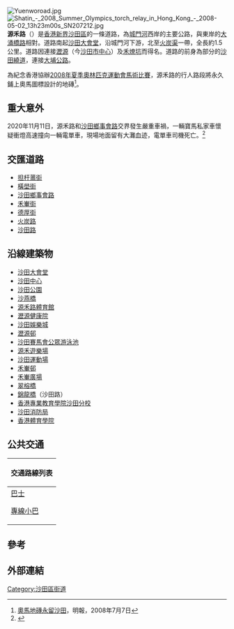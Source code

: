 {{Infobox Hong Kong Road
| 中文街道名稱 = 源禾路
| 英文街道名稱 = Yuen Wo Road
| 圖片 = File:Yuen Wo Road.JPG 
| 圖片說明 = 
| 路段總長度 = 1.6
| 行車線數量 = 4線雙程
| 所在地區 = [[新界|新界]][[沙田區|沙田區]]
| 起點 = [[沙田_(香港)|沙田]][[擔杆莆街|擔杆莆街]]近[[沙田大會堂|沙田大會堂]]
| 終點 = [[火炭|火炭]]近[[香港體育學院|香港體育學院]]
| 道路命名日期 = 1981年
| 道路舊名資料 = P2路
| 通車日期 = 1980年6月8日
}}
[[File:Yuenworoad.jpg|thumb]]
[[File:Shatin_-_2008_Summer_Olympics_torch_relay_in_Hong_Kong_-_2008-05-02_13h23m00s_SN207212.jpg|thumb]]
'''源禾路'''（{{lang-en|'''Yuen Wo Road'''}}）是[[香港|香港]][[新界|新界]][[沙田區|沙田區]]的一條道路，為[[城門河|城門河]]西岸的主要公路，與東岸的[[大涌橋路|大涌橋路]]相對。道路南起[[沙田大會堂|沙田大會堂]]，沿城門河下游，北至[[火炭渠|火炭渠]]一帶，全長約1.5公里。道路因連接[[瀝源|瀝源]]（今[[沙田市中心|沙田市中心]]）及[[火炭|禾燎坑]]而得名。道路的前身為部分的[[沙田繞道|沙田繞道]]，連接[[大埔公路|大埔公路]]。

為紀念香港協辦[[2008年夏季奧林匹克運動會馬術比賽|2008年夏季奧林匹克運動會馬術比賽]]，源禾路的行人路段將永久鋪上奧馬圖標設計的地磚<ref>[http://hk.news.yahoo.com/080706/12/2wvyc.html 奧馬地磚永留沙田]{{Dead link}}，明報，2008年7月7日</ref>。


==重大意外==
2020年11月11日，源禾路和[[沙田鄉事會路|沙田鄉事會路]]交界發生嚴重車禍，一輛寶馬私家車懷疑衝燈高速撞向一輛電單車，現場地面留有大灘血迹，電單車司機死亡。<ref>{{Cite web |url=https://news.mingpao.com/ins/%E6%B8%AF%E8%81%9E/article/20201111/s00001/1605067801708/%E6%B2%99%E7%94%B0%E6%BA%90%E7%A6%BE%E8%B7%AF%E5%AF%B6%E9%A6%AC%E7%96%91%E8%A1%9D%E7%87%88%E6%92%9E%E9%9B%BB%E5%96%AE%E8%BB%8A-%E9%90%B5%E9%A8%8E%E5%A3%AB%E6%98%8F%E8%BF%B7%E9%80%81%E9%99%A2%E4%BA%A1 |title=沙田源禾路寶馬疑衝燈撞電單車　鐵騎士昏迷送院亡 (13:58) |date=2020-11-11 |work=明報 |accessdate=2020-11-16 |archive-date=2020-11-12 |archive-url=https://web.archive.org/web/20201112193612/https://news.mingpao.com/ins/%E6%B8%AF%E8%81%9E/article/20201111/s00001/1605067801708/%E6%B2%99%E7%94%B0%E6%BA%90%E7%A6%BE%E8%B7%AF%E5%AF%B6%E9%A6%AC%E7%96%91%E8%A1%9D%E7%87%88%E6%92%9E%E9%9B%BB%E5%96%AE%E8%BB%8A-%E9%90%B5%E9%A8%8E%E5%A3%AB%E6%98%8F%E8%BF%B7%E9%80%81%E9%99%A2%E4%BA%A1 |dead-url=no }}</ref>

==交匯道路==
* [[担杆莆街|担杆莆街]]
* [[橫壆街|橫壆街]]
* [[沙田鄉事會路|沙田鄉事會路]]
* [[禾輋街|禾輋街]]
* [[德厚街|德厚街]]
* [[火炭路|火炭路]]
* [[沙田路_(香港)|沙田路]]

==沿線建築物==
* [[沙田大會堂|沙田大會堂]]
* [[沙田中心|沙田中心]]
* [[沙田公園|沙田公園]]
* [[沙燕橋|沙燕橋]]
* [[源禾路體育館|源禾路體育館]]
* [[瀝源健康院|瀝源健康院]]
* [[沙田娛樂城|沙田娛樂城]]
* [[瀝源邨|瀝源邨]]
* [[沙田賽馬會公眾游泳池|沙田賽馬會公眾游泳池]]
* [[源禾遊樂場|源禾遊樂場]]
* [[沙田運動場|沙田運動場]]
* [[禾輋邨|禾輋邨]]
* [[禾輋廣場|禾輋廣場]]
* [[翠榕橋|翠榕橋]]
* [[錦龍橋|錦龍橋]]（沙田路）
* [[香港專業教育學院沙田分校|香港專業教育學院沙田分校]]
* [[沙田消防局|沙田消防局]]
* [[香港體育學院|香港體育學院]]

==公共交通==
{| class="mw-collapsible mw-collapsed wikitable" style="background:white; margin: 0 auto; width: auto;"  
! 交通路線列表
|-
|
;[[香港巴士|巴士]]
{{九龍新界巴士簡單列表|38B|40X|47A|47X|48P|48X|49P|49X|72|72A|73A|74A|80K|80M|81|81K|83K|83P|83S|85|85K|86|86S|88|88K|88X|89|249X|269D|280X|284|285|288|288B|299X|798|798A|798B|888|N73|N271}}
{{大嶼山巴士簡單列表|A41|E42|E42P|N42|NA40}}
{{過海隧道巴士簡單列表|900|989|N170}}
;[[香港小巴|專線小巴]]
{{新界專線小巴簡單列表|28K|60K|61S|62K|65A|65K|68K|481A|482|501S|810|814}}
|}

==參考==
<references/>

== 外部連結  ==
{{Commonscat|Yuen Wo Road}}


[[Category:沙田區街道|Category:沙田區街道]]